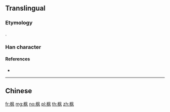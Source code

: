 {{character info/new}}
{{also|楓}}
==Translingual==

===Etymology===
{{Han simp|楓|f=風|t=风}}.

===Han character===
{{Han char|rn=75|rad=木|as=04|sn=8|canj=DHNK|four=47910|ids=⿰木风}}

====References====
* {{Han ref|hdz=21173.130|uh=67AB|ud=26539}}

----

==Chinese==
{{zh-see|楓}}

[[fr:枫]]
[[mg:枫]]
[[no:枫]]
[[pl:枫]]
[[th:枫]]
[[zh:枫]]